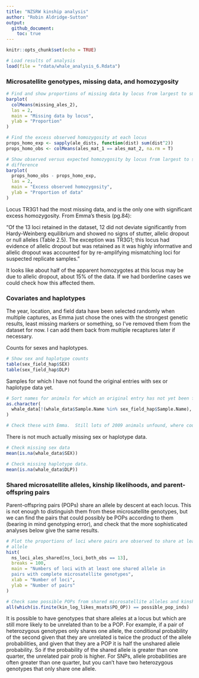 ```yaml
---
title: "NZSRW kinship analysis"
author: "Robin Aldridge-Sutton"
output:   
  github_document:
    toc: true
---
```


```r
knitr::opts_chunk$set(echo = TRUE)
```

```r
# Load results of analysis
load(file = "rdata/whale_analysis_6.Rdata")
```

### Microsatellite genotypes, missing data, and homozygosity

```r
# Find and show proportions of missing data by locus from largest to smallest
barplot(
  colMeans(missing_ales_2),
  las = 2,
  main = "Missing data by locus",
  ylab = "Proportion"
)
```

```r
# Find the excess observed homozygosity at each locus
props_homo_exp <- sapply(ale_dists, function(dist) sum(dist^2))
props_homo_obs <- colMeans(ales_mat_1 == ales_mat_2, na.rm = T)

# Show observed versus expected homozygosity by locus from largest to smallest
# difference
barplot(
  props_homo_obs - props_homo_exp,
  las = 2,
  main = "Excess observed homozygosity",
  ylab = "Proportion of data"
)
```

Locus TR3G1 had the most missing data, and is the only one with significant excess homozygosity.  From Emma's thesis (pg.84):

"Of the 13 loci retained in the dataset, 12 did not deviate significantly from
Hardy-Weinberg equilibrium and showed no signs of stutter, allelic dropout or
null alleles (Table 2.5). The exception was TR3G1; this locus had evidence of
allelic dropout but was retained as it was highly informative and allelic
dropout was accounted for by re-amplifying mismatching loci for suspected
replicate samples."

It looks like about half of the apparent homozygotes at this locus may be due to
allelic dropout, about 15% of the data.  If we had borderline cases we could check how this affected them.

### Covariates and haplotypes

The year, location, and field data have been selected randomly when multiple captures, as Emma just chose the ones with the strongest genetic results, least missing markers or something, so I've removed them from the dataset for now.  I can add them back from multiple recaptures later if necessary.

Counts for sexes and haplotypes.

```r
# Show sex and haplotype counts
table(sex_field_hap$SEX)
table(sex_field_hap$DLP)
```

Samples for which I have not found the original entries with sex or haplotype data yet.

```r
# Sort names for animals for which an original entry has not yet been found
as.character(
  whale_data[!(whale_data$Sample.Name %in% sex_field_hap$Sample.Name), 1]
)

# Check these with Emma.  Still lots of 2009 animals unfound, where could they be? 
```

There is not much actually missing sex or haplotype data.

```r
# Check missing sex data
mean(is.na(whale_data$SEX))

# Check missing haplotype data.
mean(is.na(whale_data$DLP))
```

### Shared microsatellite alleles, kinship likelihoods, and parent-offspring pairs

Parent-offspring pairs (POPs) share an allele by descent at each locus.  This is not enough to distinguish them from these microsatellite genotypes, but we can find the pairs that could possibly be POPs according to them (bearing in mind genotyping error), and check that the more sophisticated analyses below give the same results.

```r
# Plot the proportions of loci where pairs are observed to share at least one
# allele
hist(
  ns_loci_ales_shared[ns_loci_both_obs == 13],
  breaks = 100,
  main = "Numbers of loci with at least one shared allele in 
  pairs with complete microsatellite genotypes",
  xlab = "Number of loci",
  ylab = "Number of pairs"
)
```

```r
# Check same possible POPs from shared microsatellite alleles and kinship likelihoods
all(which(is.finite(kin_log_likes_msats$PO_OP)) == possible_pop_inds)
```

It is possible to have genotypes that share alleles at a locus but which are still more likely to be unrelated than to be a POP.  For example, if a pair of heterozygous genotypes only shares one allele, the conditional probability of the second given that they are unrelated is twice the product of the allele probabilities, and given that they are a POP it is half the unshared allele probability.  So if the probability of the shared allele is greater than one quarter, the unrelated pair prob is higher. For SNPs, allele probabilities are often greater than one quarter, but you can't have two heterozygous genotypes that only share one allele.





